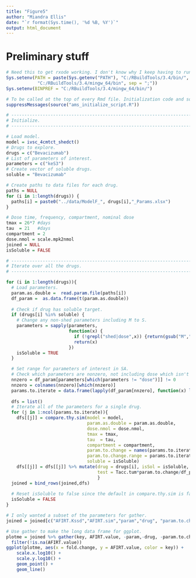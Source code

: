 ```yaml
---
title: "Figure5"
author: "Miandra Ellis"
date: "`r format(Sys.time(), '%d %B, %Y')`"
output: html_document
---
```


# Preliminary stuff

```r
# Need this to get rxode working. I don't know why I keep having to run this.
Sys.setenv(PATH = paste(Sys.getenv("PATH"), "C:/RBuildTools/3.4/bin/",
            "C:/RBuildTools/3.4/mingw_64/bin", sep = ";"))
Sys.setenv(BINPREF = "C:/RBuildTools/3.4/mingw_64/bin/")

# To be called at the top of every Rmd file. Initialization code and some useful constants.
suppressMessages(source("ams_initialize_script.R"))
```

```r
# --------------------------------------------------------------------------------
# Initialize.
# --------------------------------------------------------------------------------

# Load model.
model = ivsc_4cmtct_shedct()
# Drugs to explore. 
drugs = c("Bevacizumab")
# List of parameters of interest.
parameters = c("keS3")
# Create vector of soluble drugs.
soluble = "Bevacizumab"

# Create paths to data files for each drug.
paths = NULL
for (i in 1:length(drugs)) {
  paths[i] = paste0("../data/ModelF_", drugs[i],"_Params.xlsx")
}

# Dose time, frequency, compartment, nominal dose
tmax = 26*7 #days
tau  = 21   #days
compartment = 2
dose.nmol = scale.mpk2nmol
joined = NULL
isSoluble = FALSE

# --------------------------------------------------------------------------------
# Iterate over all the drugs.
# --------------------------------------------------------------------------------

for (i in 1:length(drugs)){
  # Load parameters.
  param.as.double =  read.param.file(paths[i])
  df_param =  as.data.frame(t(param.as.double))
  
  # Check if drug has soluble target.
  if (drugs[i] %in% soluble) {
    # Change any non-shed parameters including M to S.
    parameters = sapply(parameters, 
                        function(x) {
                          if (!grepl("shed|dose",x)) {return(gsub("M","S", x))}
                          return(x)
                        })
    isSoluble = TRUE
  }

  # Set range for parameters of interest in SA.
  # Check which parameters are nonzero, not including dose which isn't in df_param.
  nnzero = df_param[parameters[which(parameters != "dose")]] != 0
  nnzero = colnames(nnzero)[which(nnzero)]
  params.to.iterate = data.frame(lapply(df_param[nnzero], function(x) lseq(x*0.1, x*10, 7)))
  
  dfs = list()
  # Iterate all of the parameters for a single drug.
  for (j in 1:ncol(params.to.iterate)){
    dfs[[j]] = compare.thy.sim(model = model,
                               param.as.double = param.as.double,
                               dose.nmol = dose.nmol,
                               tmax = tmax,
                               tau  = tau,
                               compartment = compartment,
                               param.to.change = names(params.to.iterate)[j],
                               param.to.change.range = params.to.iterate[[j]],
                               soluble = isSoluble)
    dfs[[j]] = dfs[[j]] %>% mutate(drug = drugs[i], isSol = isSoluble, 
                                   test = Tacc.tum*param.to.change/df_param[["keDS3"]])
                                   }
  joined = bind_rows(joined,dfs)
  
  # Reset isSoluble to false since the default in compare.thy.sim is false.
  isSoluble = FALSE
}
```

```r
# I only wanted a subset of the parameters for gather.
joined = joined[c("AFIRT.Kssd","AFIRT.sim","param","drug", "param.to.change", "fold.change")]

# Use gather to make the long data frame for ggplot.
plotme = joined %>% gather(key, AFIRT.value, -param,-drug, -param.to.change, -fold.change) %>%
  filter(!is.na(AFIRT.value))
ggplot(plotme, aes(x = fold.change, y = AFIRT.value, color = key)) + 
    scale.x.log10() + 
    scale.y.log10() + 
    geom_point() + 
    geom_line()
```